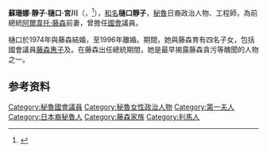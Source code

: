 {{Spanish name|Higuchi|Miyagawa}}
{{Infobox Politician
| image               =
| name                = 蘇珊娜·樋口
| native_name         = {{nobold|{{lang|ja|樋口 静子}}}}
| birth_name          = Susana Shizuko Higuchi Miyagawa
| birth_date          = {{Birth date|1950|04|26|df=y}}
| birth_place         = {{PER}}[[利馬|利馬]]
| death_date          = {{Death date and age|df=y|2021|12|08|1950|04|26}}
| death_place         = {{PER}}[[利馬|利馬]]
| residence           = 
| office              = [[共和國國會_(秘魯)|祕魯國會議員]]
| term                = 
| term_start          = 2001年7月26日
| term_end            = 2006年7月26日
| constituency        = [[利馬|利馬]]
| term_start2         = 2001年7月26日
| term_end2           = 2006年7月26日
| constituency2       = 全國
| office3             = {{le|祕魯第一夫人|First Lady of Peru}}
| president3          = [[阿爾韋托·藤森|阿爾韋托·藤森]]
| term_label3         = 任期
| term_start3         = 1990年7月28日
| term_end3           = 1994年8月23日
| predecessor3        = {{le|皮拉爾·諾雷斯|Pilar Nores de García}}
| successor3          = [[藤森惠子|藤森惠子]]
| party               = {{le|獨立淨化戰線|Independent Moralizing Front}}（－2006年）
| religion            = 
| spouse              = {{marriage|[[阿爾韋托·藤森|阿爾韋托·藤森]]<br>|1974|1996|end=div}}
| children            = 4，包括[[藤森惠子|藤森惠子]]與{{le|藤森健二|Kenji Fujimori}}
| relatives           = [[聖地亞哥·藤森|聖地亞哥·藤森]]（弟媳）
| alma_mater          = {{le|國立工程大學|Universidad Nacional de Ingeniería}}
| website             = [http://www.congreso.gob.pe/congresista/2001/shiguchi.htm 官方網站]
| footnotes           = 
}}

'''蘇珊娜·靜子·樋口·宮川'''（{{lang-es|Susana Shizuko Higuchi Miyagawa}}，{{bd|1950年|4月26日|2021年|12月8日|catIdx=Higuchi}}<ref>{{cite news|url=https://elcomercio.pe/politica/susana-higuchi-fallecio-este-miercoles-por-problemas-de-salud-noticia/|title=Susana Higuchi falleció este miércoles a los 71 años|language=es|work=El Comercio|date=2021-12-09|accessdate=2021-12-10}}</ref>），[[和名|和名]]'''樋口靜子'''，[[秘魯|秘魯]]日裔政治人物、工程師，為前總統[[阿爾韋托·藤森|阿爾韋托·藤森]]前妻，曾擔任[[秘魯國會|國會]]議員。

樋口於1974年與藤森結婚，至1996年離婚。期間，她與藤森育有四名子女，包括國會議員[[藤森惠子|藤森惠子]]及{{link-en|藤森健二|Kenji Fujimori}}。在藤森出任總統期間，她是最早揭露藤森貪污等醜聞的人物之一。

==参考资料==
{{reflist}}

{{Authority control}}
{{America-poli-bio-stub}}

{{DEFAULTSORT:Higuchi, Susana}}
[[Category:秘魯國會議員|Category:秘魯國會議員]]
[[Category:秘魯女性政治人物|Category:秘魯女性政治人物]]
[[Category:第一夫人|Category:第一夫人]]
[[Category:日本裔秘魯人|Category:日本裔秘魯人]]
[[Category:藤森家族|Category:藤森家族]]
[[Category:利馬人|Category:利馬人]]